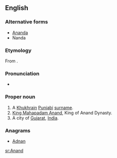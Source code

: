 ==English==
{{wikipedia|Anand}}

===Alternative forms===
* [[Ananda]]
* Nanda

===Etymology===
From {{etyl|sa|en}} {{m|sa|आनन्द|tr=ānanda||joy, delight, pleasure}}.

===Pronunciation===
* {{IPA|/aːnənd̪/|lang=en}}

===Proper noun===
{{en-proper noun}}

# A [[Khukhrain]] [[Punjabi]] [[surname]].
# [[w:Mahapadma Nanda|King Mahapadam Anand]], King of Anand Dynasty.
# A city of [[Gujarat]], [[India]].

===Anagrams===
* [[Adnan#English|Adnan]]

[[sr:Anand]]